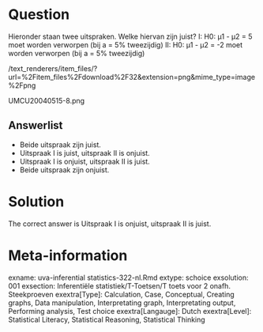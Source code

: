 Question
========

Hieronder staan twee uitspraken. Welke hiervan zijn juist?
I: H0: µ1 - µ2 = 5 moet worden verworpen (bij a = 5% tweezijdig)
II: H0: µ1 - µ2 = -2 moet worden verworpen (bij a = 5% tweezijdig) 

 /text_renderers/item_files/?url=%2Fitem_files%2Fdownload%2F32&extension=png&mime_type=image%2Fpng 

 UMCU20040515-8.png 

Answerlist
----------
* Beide uitspraak zijn juist.
* Uitspraak I is juist, uitspraak II is onjuist.
* Uitspraak I is onjuist, uitspraak II is juist.
* Beide uitspraak zijn onjuist.

Solution
========

The correct answer is  Uitspraak I is onjuist, uitspraak II is juist. 

Meta-information
================
exname: uva-inferential statistics-322-nl.Rmd 
extype: schoice 
exsolution: 001 
exsection: Inferentiële statistiek/T-Toetsen/T toets voor 2 onafh. Steekproeven
exextra[Type]: Calculation, Case, Conceptual, Creating graphs, Data manipulation, Interpretating graph, Interpretating output, Performing analysis, Test choice 
exextra[Langauge]: Dutch 
exextra[Level]: Statistical Literacy, Statistical Reasoning, Statistical Thinking 
